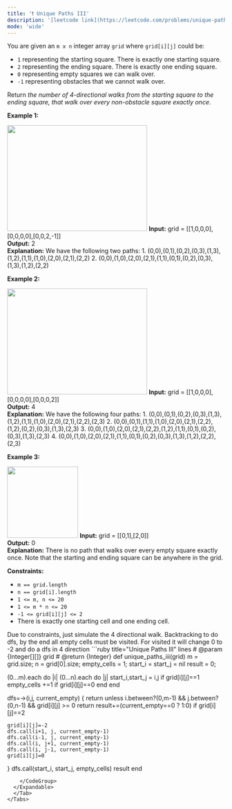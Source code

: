 ```yaml
---
title: '❗️ Unique Paths III'
description: '[leetcode link](https://leetcode.com/problems/unique-paths-iii/description/)'
mode: 'wide'
---
```

<Tabs>
  <Tab title="Question" icon="circle-question" iconType="regular">
    <Card>
      <p>You are given an <code>m x n</code> integer array <code>grid</code> where <code>grid[i][j]</code> could be:</p>  <ul>  <li><code>1</code> representing the starting square. There is exactly one starting square.</li>  <li><code>2</code> representing the ending square. There is exactly one ending square.</li>  <li><code>0</code> representing empty squares we can walk over.</li>  <li><code>-1</code> representing obstacles that we cannot walk over.</li> </ul>  <p>Return <em>the number of 4-directional walks from the starting square to the ending square, that walk over every non-obstacle square exactly once</em>.</p>   <p><strong class="example">Example 1:</strong></p> <img alt="" src="https://assets.leetcode.com/uploads/2021/08/02/lc-unique1.jpg" style="width: 324px; height: 245px;" />  <strong>Input:</strong> grid = [[1,0,0,0],[0,0,0,0],[0,0,2,-1]] <br/> <strong>Output:</strong> 2 <br/> <strong>Explanation:</strong> We have the following two paths:  1. (0,0),(0,1),(0,2),(0,3),(1,3),(1,2),(1,1),(1,0),(2,0),(2,1),(2,2) 2. (0,0),(1,0),(2,0),(2,1),(1,1),(0,1),(0,2),(0,3),(1,3),(1,2),(2,2)   <p><strong class="example">Example 2:</strong></p> <img alt="" src="https://assets.leetcode.com/uploads/2021/08/02/lc-unique2.jpg" style="width: 324px; height: 245px;" />  <strong>Input:</strong> grid = [[1,0,0,0],[0,0,0,0],[0,0,0,2]] <br/> <strong>Output:</strong> 4 <br/> <strong>Explanation:</strong> We have the following four paths:  1. (0,0),(0,1),(0,2),(0,3),(1,3),(1,2),(1,1),(1,0),(2,0),(2,1),(2,2),(2,3) 2. (0,0),(0,1),(1,1),(1,0),(2,0),(2,1),(2,2),(1,2),(0,2),(0,3),(1,3),(2,3) 3. (0,0),(1,0),(2,0),(2,1),(2,2),(1,2),(1,1),(0,1),(0,2),(0,3),(1,3),(2,3) 4. (0,0),(1,0),(2,0),(2,1),(1,1),(0,1),(0,2),(0,3),(1,3),(1,2),(2,2),(2,3)   <p><strong class="example">Example 3:</strong></p> <img alt="" src="https://assets.leetcode.com/uploads/2021/08/02/lc-unique3-.jpg" style="width: 164px; height: 165px;" />  <strong>Input:</strong> grid = [[0,1],[2,0]] <br/> <strong>Output:</strong> 0 <br/> <strong>Explanation:</strong> There is no path that walks over every empty square exactly once. Note that the starting and ending square can be anywhere in the grid.    <p><strong>Constraints:</strong></p>  <ul>  <li><code>m == grid.length</code></li>  <li><code>n == grid[i].length</code></li>  <li><code>1 &lt;= m, n &lt;= 20</code></li>  <li><code>1 &lt;= m * n &lt;= 20</code></li>  <li><code>-1 &lt;= grid[i][j] &lt;= 2</code></li>  <li>There is exactly one starting cell and one ending cell.</li> </ul> 
    </Card>
  </Tab>
  <Tab title="Solution" icon="lightbulb" iconType="regular" >
    <Card>
      Due to constraints, just simulate the 4 directional walk. Backtracking to do dfs, by the end all empty cells must be visited.  For visited it will change 0 to -2 and do a dfs in 4 direction
    </Card>
  <Expandable title="code">
    <CodeGroup dropdown>
```ruby title="Unique Paths III" lines
# @param {Integer[][]} grid
# @return {Integer}
def unique_paths_iii(grid)
  m = grid.size; n = grid[0].size;
  empty_cells = 1; start_i = start_j = nil
  result = 0;

  (0...m).each do |i|
    (0...n).each do |j|
      start_i,start_j = i,j if grid[i][j]==1
      empty_cells +=1 if grid[i][j]==0
    end
  end

  dfs=->(i,j, current_empty) {
    return unless i.between?(0,m-1) && j.between?(0,n-1) && grid[i][j] >= 0
    return result+=(current_empty==0 ? 1:0) if grid[i][j]==2

    grid[i][j]=-2
    dfs.call(i+1, j, current_empty-1)
    dfs.call(i-1, j, current_empty-1)
    dfs.call(i, j+1, current_empty-1)
    dfs.call(i, j-1, current_empty-1)
    grid[i][j]=0
  }
  dfs.call(start_i, start_j, empty_cells)
  result
end
```
    </CodeGroup>
  </Expandable>
  </Tab>
</Tabs>